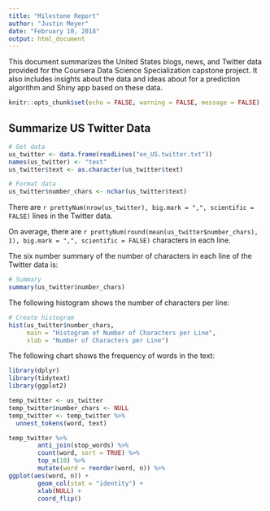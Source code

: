 ```yaml
---
title: "Milestone Report"
author: "Justin Meyer"
date: "February 10, 2018"
output: html_document
---
```


This document summarizes the United States blogs, news, and Twitter data provided for the Coursera Data Science Specialization capstone project. It also includes insights about the data and ideas about for a prediction algorithm and Shiny app based on these data.

```r
knitr::opts_chunk$set(echo = FALSE, warning = FALSE, message = FALSE)
```

## Summarize US Twitter Data

```r

# Get data
us_twitter <- data.frame(readLines("en_US.twitter.txt"))
names(us_twitter) <- "text"
us_twitter$text <- as.character(us_twitter$text)

# Format data
us_twitter$number_chars <- nchar(us_twitter$text)

```

There are `r prettyNum(nrow(us_twitter), big.mark = ",", scientific = FALSE)` lines in the Twitter data.

On average, there are `r prettyNum(round(mean(us_twitter$number_chars), 1), big.mark = ",", scientific = FALSE)` characters in each line.

The six number summary of the number of characters in each line of the Twitter data is:
```r

# Summary
summary(us_twitter$number_chars)

```

The following histogram shows the number of characters per line:
```r

# Create histogram
hist(us_twitter$number_chars, 
     main = "Histogram of Number of Characters per Line",
     xlab = "Number of Characters per Line")

```

The following chart shows the frequency of words in the text:

```r

library(dplyr)
library(tidytext)
library(ggplot2)

temp_twitter <- us_twitter
temp_twitter$number_chars <- NULL
temp_twitter <- temp_twitter %>%
  unnest_tokens(word, text)

temp_twitter %>%
        anti_join(stop_words) %>%
        count(word, sort = TRUE) %>%
        top_n(10) %>%
        mutate(word = reorder(word, n)) %>%
ggplot(aes(word, n)) + 
        geom_col(stat = "identity") + 
        xlab(NULL) + 
        coord_flip()

```